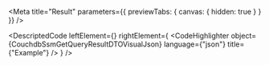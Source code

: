 
<Meta title="Result" parameters={{ previewTabs: { canvas: { hidden: true } } }} />

<DescriptedCode
  leftElement={<CouchdbSsmGetQueryResultDTODesc />}
  rightElement={
    <CodeHighlighter
      object={CouchdbSsmGetQueryResultDTOVisualJson}
      language={"json"}
      title={"Example"}
    />
  }
/>
